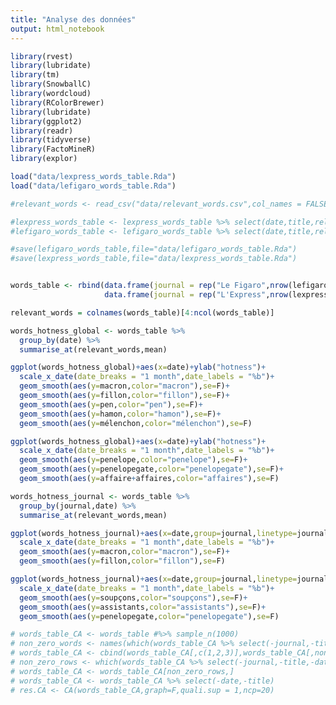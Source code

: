 ```yaml
---
title: "Analyse des données"
output: html_notebook
---
```


```r
library(rvest)
library(lubridate)
library(tm)
library(SnowballC)
library(wordcloud)
library(RColorBrewer)
library(lubridate)
library(ggplot2)
library(readr)
library(tidyverse)
library(FactoMineR)
library(explor)
```

```r
load("data/lexpress_words_table.Rda")
load("data/lefigaro_words_table.Rda")

#relevant_words <- read_csv("data/relevant_words.csv",col_names = FALSE)$X1

#lexpress_words_table <- lexpress_words_table %>% select(date,title,relevant_words)
#lefigaro_words_table <- lefigaro_words_table %>% select(date,title,relevant_words)

#save(lefigaro_words_table,file="data/lefigaro_words_table.Rda")
#save(lexpress_words_table,file="data/lexpress_words_table.Rda")


words_table <- rbind(data.frame(journal = rep("Le Figaro",nrow(lefigaro_words_table)),lefigaro_words_table),
                     data.frame(journal = rep("L'Express",nrow(lexpress_words_table)),lexpress_words_table))

relevant_words = colnames(words_table)[4:ncol(words_table)]

words_hotness_global <- words_table %>%
  group_by(date) %>%
  summarise_at(relevant_words,mean)

ggplot(words_hotness_global)+aes(x=date)+ylab("hotness")+
  scale_x_date(date_breaks = "1 month",date_labels = "%b")+
  geom_smooth(aes(y=macron,color="macron"),se=F)+
  geom_smooth(aes(y=fillon,color="fillon"),se=F)+
  geom_smooth(aes(y=pen,color="pen"),se=F)+
  geom_smooth(aes(y=hamon,color="hamon"),se=F)+
  geom_smooth(aes(y=mélenchon,color="mélenchon"),se=F)

ggplot(words_hotness_global)+aes(x=date)+ylab("hotness")+
  scale_x_date(date_breaks = "1 month",date_labels = "%b")+
  geom_smooth(aes(y=penelope,color="penelope"),se=F)+
  geom_smooth(aes(y=penelopegate,color="penelopegate"),se=F)+
  geom_smooth(aes(y=affaire+affaires,color="affaires"),se=F)

words_hotness_journal <- words_table %>%
  group_by(journal,date) %>%
  summarise_at(relevant_words,mean)

ggplot(words_hotness_journal)+aes(x=date,group=journal,linetype=journal)+ylab("hotness")+
  scale_x_date(date_breaks = "1 month",date_labels = "%b")+
  geom_smooth(aes(y=macron,color="macron"),se=F)+
  geom_smooth(aes(y=fillon,color="fillon"),se=F)

ggplot(words_hotness_journal)+aes(x=date,group=journal,linetype=journal)+ylab("hotness")+
  scale_x_date(date_breaks = "1 month",date_labels = "%b")+
  geom_smooth(aes(y=soupçons,color="soupçons"),se=F)+
  geom_smooth(aes(y=assistants,color="assistants"),se=F)+
  geom_smooth(aes(y=penelopegate,color="penelopegate"),se=F)

# words_table_CA <- words_table #%>% sample_n(1000)
# non_zero_words <- names(which(words_table_CA %>% select(-journal,-title,-date) %>% colSums() >0))
# words_table_CA <- cbind(words_table_CA[,c(1,2,3)],words_table_CA[,non_zero_words])
# non_zero_rows <- which(words_table_CA %>% select(-journal,-title,-date) %>% rowSums() >0)
# words_table_CA <- words_table_CA[non_zero_rows,]
# words_table_CA <- words_table_CA %>% select(-date,-title)
# res.CA <- CA(words_table_CA,graph=F,quali.sup = 1,ncp=20)



```

